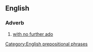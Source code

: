 ==English==

===Adverb===
{{infl|en|adverb|head=[[without]] [[further]] [[ado]]}}

# {{idiom}} [[with no further ado]]

[[Category:English prepositional phrases]]